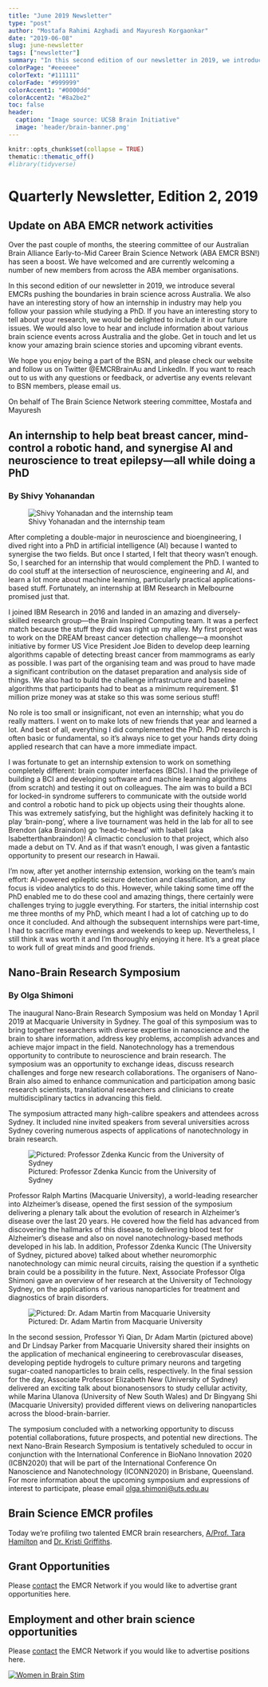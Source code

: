 ```yaml
---
title: "June 2019 Newsletter"
type: "post"
author: "Mostafa Rahimi Azghadi and Mayuresh Korgaonkar"
date: "2019-06-08"
slug: june-newsletter
tags: ["newsletter"]
summary: "In this second edition of our newsletter in 2019, we introduce several EMCRs pushing the boundaries in brain science across Australia. We also have an interesting story of how an internship in industry may help you follow your passion while studying a PhD."
colorPage: "#eeeeee"
colorText: "#111111"
colorFade: "#999999"
colorAccent1: "#0000dd"
colorAccent2: "#8a2be2"
toc: false
header:
  caption: "Image source: UCSB Brain Initiative"
  image: 'header/brain-banner.png'
---
```


```r
knitr::opts_chunk$set(collapse = TRUE)
thematic::thematic_off()
#library(tidyverse)
```

# Quarterly Newsletter, Edition 2, 2019

## Update on ABA EMCR network activities 
Over the past couple of months, the steering committee of our Australian Brain Alliance Early-to-Mid Career Brain Science Network (ABA EMCR BSN!) has seen a boost. We have welcomed and are currently welcoming a number of new members from across the ABA member organisations.

In this second edition of our newsletter in 2019, we introduce several EMCRs pushing the boundaries in brain science across Australia. We also have an interesting story of how an internship in industry may help you follow your passion while studying a PhD. If you have an interesting story to tell about your research, we would be delighted to include it in our future issues. We would also love to hear and include information about various brain science events across Australia and the globe. Get in touch and let us know your amazing brain science stories and upcoming vibrant events.

We hope you enjoy being a part of the BSN, and please check our website and 
follow us on Twitter @EMCRBrainAu and LinkedIn. If you want to reach out to us with any questions or feedback, or advertise any events relevant to BSN members, please email us.

On behalf of The Brain Science Network steering committee,
Mostafa and Mayuresh

##  An internship to help beat breast cancer, mind-control a robotic hand, and synergise AI and neuroscience to treat epilepsy—all while doing a PhD 
### By Shivy Yohanandan

![Shivy Yohanadan and the internship team](Yohanandan.png)

After completing a double-major in neuroscience and bioengineering, I dived right into a PhD in artificial intelligence (AI) because I wanted to synergise the two fields. But once I started, I felt that theory wasn’t enough. So, I searched for an internship that would complement the PhD. I wanted to do cool stuff at the intersection of neuroscience, engineering and AI, and learn a lot more about machine learning, particularly practical applications-based stuff. Fortunately, an internship at IBM Research in Melbourne promised just that.

I joined IBM Research in 2016 and landed in an amazing and diversely-skilled research group—the Brain Inspired Computing team. It was a perfect match because the stuff they did was right up my alley. My first project was to work on the DREAM breast cancer detection challenge—a moonshot initiative by former US Vice President Joe Biden to develop deep learning algorithms capable of detecting breast cancer from mammograms as early as possible. I was part of the organising team and was proud to have made a significant contribution on the dataset preparation and analysis side of things. We also had to build the challenge infrastructure and baseline algorithms that participants had to beat as a minimum requirement. $1 million prize money was at stake so this was some serious stuff!

No role is too small or insignificant, not even an internship; what you do really matters. I went on to make lots of new friends that year and learned a lot. And best of all, everything I did complemented the PhD. PhD research is often basic or fundamental, so it’s always nice to get your hands dirty doing applied research that can have a more immediate impact.

I was fortunate to get an internship extension to work on something completely different: brain computer interfaces (BCIs). I had the privilege of building a BCI and developing software and machine learning algorithms (from scratch) and testing it out on colleagues. The aim was to build a BCI for locked-in syndrome sufferers to communicate with the outside world and control a robotic hand to pick up objects using their thoughts alone. This was extremely satisfying, but the highlight was definitely hacking it to play 'brain-pong', where a live tournament was held in the lab for all to see Brendon (aka Braindon) go 'head-to-head' with Isabell (aka Isabetterthanbraindon)! A climactic conclusion to that project, which also made a debut on TV. And as if that wasn’t enough, I was given a fantastic opportunity to present our research in Hawaii.

I’m now, after yet another internship extension, working on the team’s main effort: AI-powered epileptic seizure detection and classification, and my focus is video analytics to do this. However, while taking some time off the PhD enabled me to do these cool and amazing things, there certainly were challenges trying to juggle everything. For starters, the initial internship cost me three months of my PhD, which meant I had a lot of catching up to do once it concluded. And although the subsequent internships were part-time, I had to sacrifice many evenings and weekends to keep up. Nevertheless, I still think it was worth it and I’m thoroughly enjoying it here. It's a great place to work full of great minds and good friends.

## Nano-Brain Research Symposium
### By Olga Shimoni

The inaugural Nano-Brain Research Symposium was held on Monday 1 April 2019 at Macquarie University in Sydney. The goal of this symposium was to bring together researchers with diverse expertise in nanoscience and the brain to share information, address key problems, accomplish advances and achieve major impact in the field. Nanotechnology has a tremendous opportunity to contribute to neuroscience and brain research. The symposium was an opportunity to exchange ideas, discuss research challenges and forge new research collaborations. The organisers of Nano-Brain also aimed to enhance communication and participation among basic research scientists, translational researchers and clinicians to create multidisciplinary tactics in advancing this field.

The symposium attracted many high-calibre speakers and attendees across Sydney. It included nine invited speakers from several universities across Sydney covering numerous aspects of applications of nanotechnology in brain research.

![Pictured: Professor Zdenka Kuncic from the University of Sydney](Nano-BrainResearchSymposium-ProfZdenkaKuncic-9900000000079e3c.jpeg)

Professor Ralph Martins (Macquarie University), a world-leading researcher into Alzheimer’s disease, opened the first session of the symposium delivering a plenary talk about the evolution of research in Alzheimer’s disease over the last 20 years. He covered how the field has advanced from discovering the hallmarks of this disease, to delivering blood test for Alzheimer’s disease and also on novel nanotechnology-based methods developed in his lab. In addition, Professor Zdenka Kuncic (The University of Sydney, pictured above) talked about whether neuromorphic nanotechnology can mimic neural circuits, raising the question if a synthetic brain could be a possibility in the future. Next, Associate Professor Olga Shimoni gave an overview of her research at the University of Technology Sydney, on the applications of various nanoparticles for treatment and diagnostics of brain disorders. 

![Pictured: Dr. Adam Martin from Macquarie University](Nano-BrainResearchSymposium-DrAdamMartin-60609a88331dd688.jpeg)

In the second session, Professor Yi Qian, Dr Adam Martin (pictured above) and Dr Lindsay Parker from Macquarie University shared their insights on the application of mechanical engineering to cerebrovascular diseases, developing peptide hydrogels to culture primary neurons and targeting sugar-coated nanoparticles to brain cells, respectively. In the final session for the day, Associate Professor Elizabeth New (University of Sydney) delivered an exciting talk about bionanosensors to study cellular activity, while Marina Ulanova (University of New South Wales) and Dr Bingyang Shi (Macquarie University) provided different views on delivering nanoparticles across the blood-brain-barrier. 

The symposium concluded with a networking opportunity to discuss potential collaborations, future prospects, and potential new directions. The next Nano-Brain Research Symposium is tentatively scheduled to occur in conjunction with the International Conference in BioNano Innovation 2020 (ICBN2020) that will be part of the International Conference On Nanoscience and Nanotechnology (ICONN2020) in Brisbane, Queensland. For more information about the upcoming symposium and expressions of interest to participate, please email [olga.shimoni@uts.edu.au](mailto:olga.shimoni@uts.edu.au) 

## Brain Science EMCR profiles

Today we're profiling two talented EMCR brain researchers, [A/Prof. Tara Hamilton](/profiles/a-prof-tara-hamilton) and [Dr. Kristi Griffiths](/profiles/dr-kristi-griffiths).


## Grant Opportunities

Please [contact](mailto:emcrbsn@brainalliance.org.au) the EMCR Network if you would like to advertise grant opportunities here.


## Employment and other brain science opportunities

Please [contact](mailto:emcrbsn@brainalliance.org.au) the EMCR Network if you would like to advertise positions here.

[![Women in Brain Stim](WomeninBrainStim.png)](http://womeninbrainstim.com/)




